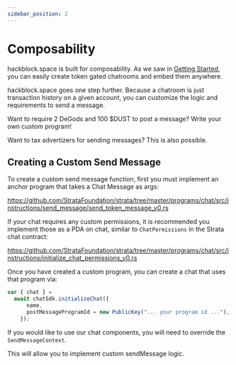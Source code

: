 ```yaml
---
sidebar_position: 2
---
```


# Composability

hackblock.space is built for composability. As we saw in [Getting Started](./getting_started),
you can easily create token gated chatrooms and embed them anywhere.

hackblock.space goes one step further. Because a chatroom is just transaction history
on a given account, you can customize the logic and requirements to send a message.

Want to require 2 DeGods and 100 $DUST to post a message? Write your own custom program!

Want to tax advertizers for sending messages? This is also possible.

## Creating a Custom Send Message

To create a custom send message function, first you must implement an anchor program that takes
a Chat Message as args:

https://github.com/StrataFoundation/strata/tree/master/programs/chat/src/instructions/send_message/send_token_message_v0.rs

If your chat requires any custom permissions, it is recommended you implement those as a PDA on chat, similar to `ChatPermissions` in the Strata chat contract:

https://github.com/StrataFoundation/strata/tree/master/programs/chat/src/instructions/initialize_chat_permissions_v0.rs

Once you have created a custom program, you can create a chat that uses that program via:

```jsx async name=create_chat
var { chat } =
  await chatSdk.initializeChat({
      name,
      postMessageProgramId = new PublicKey("... your program id ..."),
    });
```

If you would like to use our chat components, you will need to override the `SendMessageContext`.

This will allow you to implement custom sendMessage logic.

